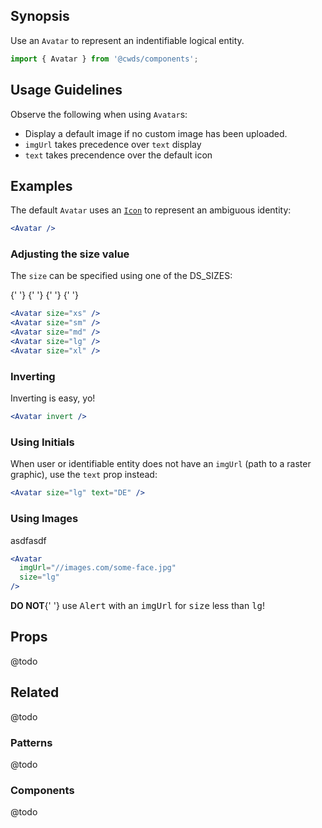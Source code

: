 
## Synopsis

Use an `Avatar` to represent an indentifiable logical entity.

<DemoCard>
  <Avatar />
</DemoCard>

```jsx
import { Avatar } from '@cwds/components';
```

## Usage Guidelines

Observe the following when using `Avatar`s:

* Display a default image if no custom image has been uploaded.
* `imgUrl` takes precedence over `text` display
* `text` takes precendence over the default icon

## Examples

The default `Avatar` uses an [`Icon`](icon) to represent an ambiguous identity:

<div className="mb-3">
  <Avatar />
</div>

```jsx
<Avatar />
```

### Adjusting the size value

The `size` can be specified using one of the <Link to="/core-style#Sizing">DS_SIZES</Link>:

<div className="mb-3">
  <Avatar size="xs" />{' '}
  <Avatar size="sm" />{' '}
  <Avatar size="md" />{' '}
  <Avatar size="lg" />{' '}
  <Avatar size="xl" />
</div>

```jsx
<Avatar size="xs" />
<Avatar size="sm" />
<Avatar size="md" />
<Avatar size="lg" />
<Avatar size="xl" />
```

### Inverting

Inverting is easy, yo!

<div className="mb-3">
  <Avatar invert />
</div>

```jsx
<Avatar invert />
```

### Using Initials

When user or identifiable entity does not have an `imgUrl` (path to a raster graphic), use the `text` prop instead:

<div className="mb-3">
  <Avatar text="DE" />
</div>

```jsx
<Avatar size="lg" text="DE" />
```

### Using Images

asdfasdf

<div className="mb-3">
  <Avatar
    imgUrl="https://upload.wikimedia.org/wikipedia/commons/a/a1/Boudin-eugene-c-face-half.jpg"
    size="lg"
  />
</div>

```jsx
<Avatar
  imgUrl="//images.com/some-face.jpg"
  size="lg"
/>
```

<Alert color="warning">
  <strong>DO NOT</strong>{' '}
  use <tt>Alert</tt> with an <tt>imgUrl</tt> for <tt>size</tt> less than <tt>lg</tt>!
</Alert>

## Props

@todo

## Related

@todo

### Patterns

@todo

### Components

@todo
